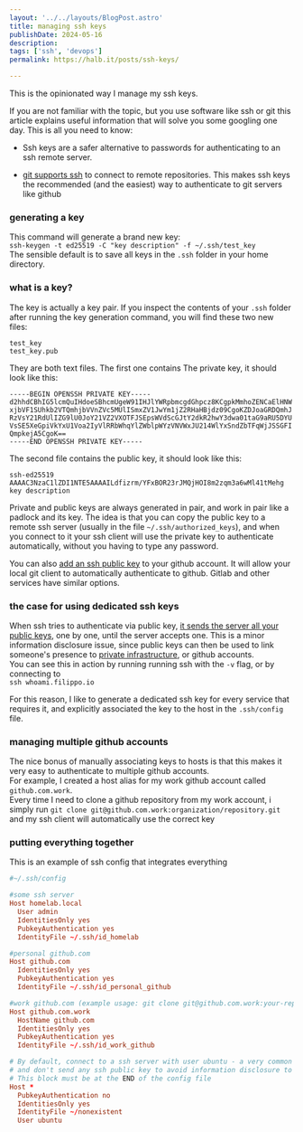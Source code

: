 ```yaml
---
layout: '../../layouts/BlogPost.astro'
title: managing ssh keys
publishDate: 2024-05-16
description: 
tags: ['ssh', 'devops']
permalink: https://halb.it/posts/ssh-keys/

---
```


This is the opinionated way I manage my ssh keys. <br/>


If you are not familiar with the topic, but you use software like ssh or git
this article explains useful information that will solve you some googling one day. This is all you need to know:


- Ssh keys are a safer alternative to passwords for authenticating to an ssh remote server. 

- [git supports ssh](https://git-scm.com/book/en/v2/Git-on-the-Server-The-Protocols) to connect to remote repositories. This makes ssh keys the recommended (and the easiest) way to authenticate to git servers like github

### generating a key

This command will generate a brand new key:<br/>
`ssh-keygen -t ed25519 -C "key description" -f ~/.ssh/test_key`<br/>
The sensible default is to save all keys in the `.ssh` folder in your home directory.

<Spoiler text="what is a key?">

### what is a key?

The key is actually a key pair.
If you inspect the contents of your `.ssh` folder after running the key generation command, you will find these two new files:
```
test_key
test_key.pub
```

They are both text files.
The first one contains The private key, it should look like this:

```
-----BEGIN OPENSSH PRIVATE KEY-----
d2hhdCBhIG5lcmQuIHdoeSBhcmUgeW91IHJlYWRpbmcgdGhpcz8KCgpkMmhoZENCaElHNW
xjbVF1SUhkb2VTQmhjbVVnZVc5MUlISmxZV1JwYm1jZ2RHaHBjdz09CgoKZDJoaGRDQmhJ
RzVsY21RdUlIZG9lU0JoY21VZ2VXOTFJSEpsWVdScGJtY2dkR2hwY3dwa01taG9aRU5DYU
VsSE5XeGpiVkYxU1Voa2IyVlRRbWhqYlZWblpWYzVNVWxJU214WlYxSndZbTFqWjJSSGFI
QmpkejA5CgoK==
-----END OPENSSH PRIVATE KEY-----
```

The second file contains the public key, it should look like this:
```
ssh-ed25519 AAAAC3NzaC1lZDI1NTE5AAAAILdfizrm/YFxBOR23rJMQjHOI8m2zqm3a6wMl41tMehg key description
```

Private and public keys are always generated in pair, and work in pair like a padlock and its key.
The idea is that you can copy the public key to a remote ssh server (usually in the file `~/.ssh/authorized_keys`),
and when you connect to it your ssh client will use the private key
to authenticate automatically, without you having to type any password.

You can also [add an ssh public key](https://docs.github.com/en/authentication/connecting-to-github-with-ssh/adding-a-new-ssh-key-to-your-github-account) to your github account. It will allow your local git client to automatically authenticate to github. Gitlab and other services have similar options.

</Spoiler>


### the case for using dedicated ssh keys

When ssh tries to authenticate via public key, [it sends the server all your public keys](https://github.com/FiloSottile/whoami.filippo.io?tab=readme-ov-file#how-it-works), one by one, until the server accepts one.
This is a minor information disclosure issue, since public keys can then be used to link someone's presence to [private infrastructure](https://rushter.com/blog/public-ssh-keys/), or github accounts. <br/>
You can see this in action by running running ssh with the `-v` flag, or by connecting to<br/>
`ssh whoami.filippo.io`

For this reason, I like to generate a dedicated ssh key for every service that requires it,
and explicitly associated the key to the host in the `.ssh/config` file.

### managing multiple github accounts

The nice bonus of manually associating keys to hosts is that this 
makes it very easy to authenticate to multiple github accounts.<br/>
For example, I created a host alias for my work github account called `github.com.work`. <br/>
Every time I need to clone a github repository from my work account, i simply run
`git clone git@github.com.work:organization/repository.git` and my ssh client will automatically
use the correct key


### putting everything together

This is an example of ssh config that integrates everything


```toml
#~/.ssh/config

#some ssh server
Host homelab.local
  User admin
  IdentitiesOnly yes
  PubkeyAuthentication yes
  IdentityFile ~/.ssh/id_homelab

#personal github.com
Host github.com
  IdentitiesOnly yes
  PubkeyAuthentication yes
  IdentityFile ~/.ssh/id_personal_github

#work github.com (example usage: git clone git@github.com.work:your-repo.git)
Host github.com.work
  HostName github.com
  IdentitiesOnly yes
  PubkeyAuthentication yes
  IdentityFile ~/.ssh/id_work_github

# By default, connect to a ssh server with user ubuntu - a very common username,
# and don't send any ssh public key to avoid information disclosure to potential attackers.
# This block must be at the END of the config file
Host *
  PubkeyAuthentication no
  IdentitiesOnly yes
  IdentityFile ~/nonexistent
  User ubuntu

```
